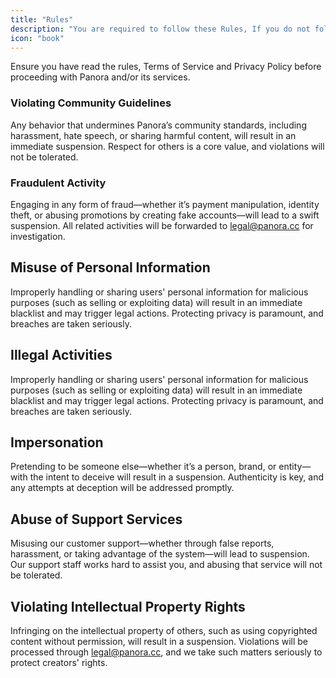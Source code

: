 ```yaml
---
title: "Rules"
description: "You are required to follow these Rules, If you do not follow these rules we have rights to take action to your Panora Accounts and suspend you from using our Services."
icon: "book"
---
```


<Warning>
  Ensure you have read the rules, Terms of Service and Privacy Policy before
  proceeding with Panora and/or its services.
</Warning>

### Violating Community Guidelines

Any behavior that undermines Panora’s community standards, including harassment, hate speech, or sharing harmful content, will result in an immediate suspension. Respect for others is a core value, and violations will not be tolerated.

### Fraudulent Activity

Engaging in any form of fraud—whether it’s payment manipulation, identity theft, or abusing promotions by creating fake accounts—will lead to a swift suspension. All related activities will be forwarded to legal@panora.cc for investigation.

## Misuse of Personal Information

Improperly handling or sharing users' personal information for malicious purposes (such as selling or exploiting data) will result in an immediate blacklist and may trigger legal actions. Protecting privacy is paramount, and breaches are taken seriously.

## Illegal Activities

Improperly handling or sharing users' personal information for malicious purposes (such as selling or exploiting data) will result in an immediate blacklist and may trigger legal actions. Protecting privacy is paramount, and breaches are taken seriously.

## Impersonation

Pretending to be someone else—whether it’s a person, brand, or entity—with the intent to deceive will result in a suspension. Authenticity is key, and any attempts at deception will be addressed promptly.

## Abuse of Support Services

Misusing our customer support—whether through false reports, harassment, or taking advantage of the system—will lead to suspension. Our support staff works hard to assist you, and abusing that service will not be tolerated.

## Violating Intellectual Property Rights

Infringing on the intellectual property of others, such as using copyrighted content without permission, will result in a suspension. Violations will be processed through legal@panora.cc, and we take such matters seriously to protect creators' rights.

